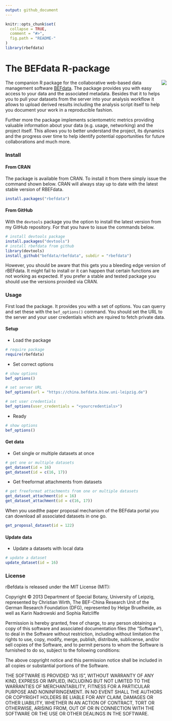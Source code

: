 ```yaml
---
output: github_document
---
```


```r
knitr::opts_chunk$set(
  collapse = TRUE,
  comment = "#>",
  fig.path = "README-"
)
library(rbefdata)
```

The BEFdata R-package 
======================= 

<img src="assets/images/rbefdata_logo_small.png" align="right" />

The companion R package for the collaborative web-based data management
software [BEFdata](https://github.com/cpfaff/befdata). The package provides you
with easy access to your data and the associated metadata. Besides that it to
helps you to pull your datasets from the server into your analysis workflow it
allows to upload derived results including the analysis script itself to help
you document your work in a reproducible fashion.

Further more the package implements scientometric metrics providing valuable
information about your data (e.g. usage, networking) and the project itself.
This allows you to better understand the project, its dynamics and the progress
over time to help identify potential opportunities for future collaborations
and much more.

### Install

#### From CRAN

The package is available from CRAN. To install it from there simply issue the
command shown below. CRAN will always stay up to date with the latest stable
version of RBEFdata.

```r
install.packages("rbefdata")
```

#### From GitHub

With the `devtools` package you the option to install the latest version from
my GitHub repository. For that you have to issue the commands below.

```r
# install devtools package
install.packages("devtools")
# install rbefdata from github
library(devtools)
install_github("befdata/rbefdata", subdir = "rbefdata")
```

However, you should be aware that this gets you a bleeding edge version of
rBEFdata. It might fail to install or it can happen that certain functions are
not working as expected. If you prefer a stable and tested package you should
use the versions provided via CRAN.

### Usage

First load the package. It provides you with a set of options. You can querry
and set these with the `bef_options()` command. You should set the URL to the
server and your user credentials which are rquired to fetch private data.

#### Setup

* Load the package

```r
# require package
require(rbefdata)
```

* Set correct options

```r
# show options
bef_options()
```

```r
# set server URL
bef_options(url = "https://china.befdata.biow.uni-leipzig.de")
```

```r
# set user credentials
bef_options(user_credentials = "<yourcredentials>")
```

* Ready

```r
# show options
bef_options()
```

#### Get data

* Get single or multiple datasets at once

```r
# get one or multiple datasets
get_dataset(id = 16)
get_dataset(id = c(16, 17))
```

* Get freeformat attachments from datasets

```r
# get freeformat attachments from one or multiple datasets
get_dataset_attachment(id = 16)
get_dataset_attachment(id = c(16, 17))
```

When you usedthe paper proposal mechanism of the BEFdata portal you can
download all associated datasets in one go.

```r
get_proposal_dataset(id = 122)
```

#### Update data 

* Update a datasets with local data

```r
# update a dataset
update_dataset(id = 16)
```


### License

rBefdata is released under the MIT License (MIT):

Copyright © 2013 Department of Special Botany, University of Leipzig,
represented by Christian Wirth, The BEF-China Research Unit of the German
Research Foundation (DFG), represented by Helge Bruelheide, as well as Karin
Nadrowski and Sophia Ratcliffe

Permission is hereby granted, free of charge, to any person obtaining a copy of
this software and associated documentation files (the “Software”), to deal in
the Software without restriction, including without limitation the rights to
use, copy, modify, merge, publish, distribute, sublicense, and/or sell copies
of the Software, and to permit persons to whom the Software is furnished to do
so, subject to the following conditions:

The above copyright notice and this permission notice shall be included in all
copies or substantial portions of the Software.

THE SOFTWARE IS PROVIDED “AS IS”, WITHOUT WARRANTY OF ANY KIND, EXPRESS OR
IMPLIED, INCLUDING BUT NOT LIMITED TO THE WARRANTIES OF MERCHANTABILITY, FITNESS
FOR A PARTICULAR PURPOSE AND NONINFRINGEMENT. IN NO EVENT SHALL THE AUTHORS
OR COPYRIGHT HOLDERS BE LIABLE FOR ANY CLAIM, DAMAGES OR OTHER LIABILITY,
WHETHER IN AN ACTION OF CONTRACT, TORT OR OTHERWISE, ARISING FROM, OUT OF OR IN
CONNECTION WITH THE SOFTWARE OR THE USE OR OTHER DEALINGS IN THE SOFTWARE.
